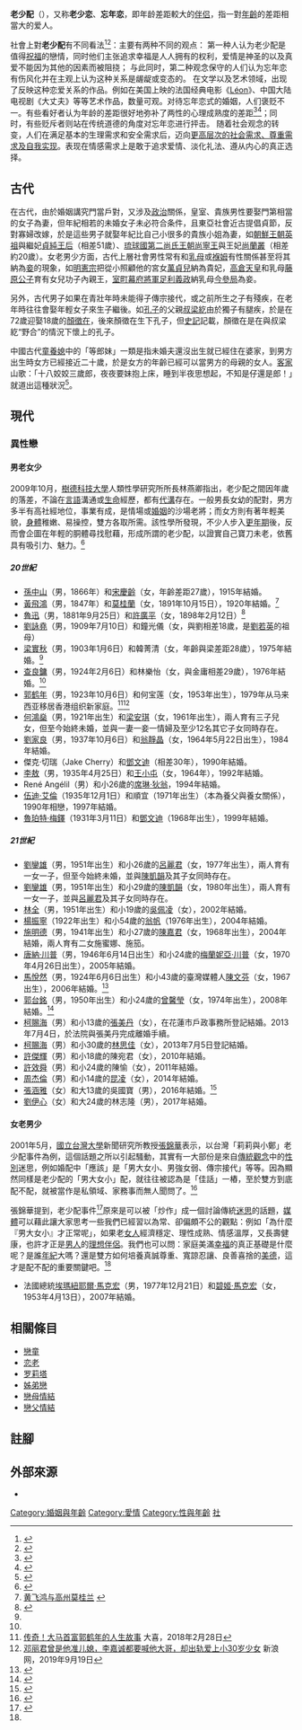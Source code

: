 {{article issues
|
{{Copyedit|time=2011-04-04T03:02:37+00:00}}
{{Globalize|time=2011-04-04T03:02:37+00:00}}
{{Grammar|time=2011-04-04T03:02:37+00:00}}
{{Npov|time=2011-04-04T03:02:37+00:00}}
{{Review|time=2011-04-04T03:02:37+00:00}}
}}
'''老少配'''（{{lang-en|Chronophilia}}），又称'''老少恋'''、'''忘年恋'''，即年龄差距較大的[[伴侣|伴侣]]，指一對[[年齡|年齡]]的差距相當大的爱人。

社會上對'''老少配'''有不同看法<ref>{{cite web |language=zh-tw |url=http://www.nhu.edu.tw/~society/e-j/58/58-38.htm |title=探索老少配在婚姻中的關係 |publisher=[[南華大學_(台灣)|南華大學 (台灣)]] |date=2006-11-15 |accessdate=2011-03-15 |archive-date=2018-12-19 |archive-url=https://web.archive.org/web/20181219191719/http://www.nhu.edu.tw/~society/e-j/58/58-38.htm |dead-url=no }}</ref><ref>{{Cite web |url= http://www.iloveeq.com/article_show.php?article_id=587 |title= 谁适合老少配？ |author= 张怡筠博士 |date= 2009-03-24 |publisher= ILoveEQ |language= zh-cn |accessdate= 2011-03-15 |quote= 打开电脑，看到媒体报道杨振宁博士及翁帆十指紧扣，穿情侣装出席文艺活动的照片…… |deadurl= yes |archiveurl= https://web.archive.org/web/20101114095227/http://www.iloveeq.com/article_show.php?article_id=587 |archivedate= 2010-11-14 }}</ref>：主要有两种不同的观点：
第一种人认为老少配是值得[[祝福|祝福]]的戀情，同时他们主张追求幸福是人人拥有的权利，爱情是神圣的以及真爱不能因为其他的因素而被阻挠；
与此同时，第二种观念保守的人们认为忘年恋有伤风化并在主观上认为这种关系是龌龊或变态的。
在文学以及艺术领域，出现了反映这种恋爱关系的作品。例如在美国上映的法国经典电影《[[終極追殺令|Léon]]》、中国大陆电视剧《大丈夫》等等艺术作品，数量可观。对待忘年恋式的婚姻，人们褒贬不一。有些看好者认为年龄的差距很好地弥补了两性的心理成熟度的差距<ref>{{Cite web |url=http://health.sohu.com/20080823/n259148141.shtml |title=存档副本 |access-date=2014-10-14 |archive-date=2018-01-18 |archive-url=https://web.archive.org/web/20180118100814/http://health.sohu.com/20080823/n259148141.shtml |dead-url=no }}</ref><ref>{{Cite web |url=http://jiazhang.eduu.com/e/20091124/4b8bd5608299e.shtml |title=存档副本 |access-date=2014-10-14 |archive-url=https://web.archive.org/web/20141030002442/http://jiazhang.eduu.com/e/20091124/4b8bd5608299e.shtml |archive-date=2014-10-30 |dead-url=yes }}</ref>；同时，有些贬斥者则站在传统道德的角度对忘年恋进行抨击。
随着社会观念的转变，人们在满足基本的生理需求和安全需求后，迈向[[需求層次理論|更高层次的社会需求、尊重需求及自我实现]]。表现在情感需求上是敢于追求爱情、淡化礼法、遵从内心的真正选择。

== 古代 ==
在古代，由於婚姻講究門當戶對，又涉及[[政治|政治]]關係，皇室、貴族男性要娶門第相當的女子為妻，但年紀相若的未婚女子未必符合条件，且東亞社會近古提倡貞節，反對寡婦改嫁，於是這些男子就娶年紀比自己小很多的貴族小姐為妻，如[[朝鮮王朝|朝鮮王朝]][[朝鮮英祖|英祖]]與繼妃[[貞純王后|貞純王后]]（相差51歲）、[[琉球國|琉球國]][[第二尚氏王朝|第二尚氏王朝]][[尚寧王|尚寧王]]與王妃[[尚蘭叢|尚蘭叢]]（相差約20歲）。女老男少方面，古代上層社會男性常有和[[乳母|乳母]]或[[褓姆|褓姆]]有性關係甚至将其納為[[妾|妾]]的現象，如[[明憲宗|明憲宗]]把從小照顧他的宮女[[万贵妃_(明朝)|萬貞兒]]納為貴妃，[[高倉天皇|高倉天皇]]和乳母[[藤原公子|藤原公子]]育有女兒功子內親王，[[室町幕府|室町幕府]][[征夷大將軍|將軍]][[足利義政|足利義政]]納乳母[[今參局|今參局]]為妾。

另外，古代男子如果在青壯年時未能得子傳宗接代，或之前所生之子有殘疾，在老年時往往會娶年輕女子來生子繼後。如[[孔子|孔子]]的父親[[叔梁紇|叔梁紇]]由於獨子有腿疾，於是在72歲迎娶18歲的[[顏徵在|顏徵在]]，後來顏徵在生下孔子，但[[史記|史記]]記載，顏徵在是在與叔梁紇“野合”的情況下懷上的孔子。

中國古代[[童養媳|童養媳]]中的「等郎妹」一類是指未婚夫還沒出生就已經住在婆家，到男方出生時女方已經接近二十歲，於是女方的年齡已經可以當男方的母親的女人。[[客家|客家]]山歌：「十八姣姣三歲郎，夜夜要妹抱上床，睡到半夜思想起，不知是仔還是郎！」就道出這種狀況<ref>{{Cite web |url=http://cn.chinareviewnews.net/crn-webapp/cbspub/secDetail.jsp?bookid=4041&secid=4072 |title=《客家魂》中的民間習俗 |access-date=2011-03-15 |archive-date=2019-06-16 |archive-url=https://web.archive.org/web/20190616110303/http://cn.chinareviewnews.net/crn-webapp/cbspub/secDetail.jsp?bookid=4041&secid=4072 |dead-url=no }}</ref>。

== 現代 ==
=== 異性戀 ===
==== 男老女少 ====
2009年10月，[[樹德科技大學|樹德科技大學]]人類性學研究所所長林燕卿指出，老少配之間因年歲的落差，不論在[[言語|言語]]溝通或[[生命|生命]]經歷，都有[[代溝|代溝]]存在。一般男長女幼的配對，男方多半有高社經地位，事業有成，是情場或[[婚姻|婚姻]]的沙場老將；而女方則有著年輕美貌，[[身體|身體]]稚嫩、易操控，雙方各取所需。該性學所發現，不少人步入[[更年期|更年期]]後，反而會企圖在年輕的胴體尋找慰藉，形成所謂的老少配，以證實自己寶刀未老，依舊具有吸引力、魅力。<ref>{{cite news | language = zh-tw | author = 元氣周報／記者王昭月 | url = http://mag.udn.com/mag/life/storypage.jsp?f_ART_ID=217737 | title = 老少配不配？／尋找慰藉 戀上青春的肉體 | publisher = 聯合新聞網／健康醫藥 | date = 2009-10-23 | accessdate = 2011-03-21 | archive-date = 2014-11-08 | archive-url = https://web.archive.org/web/20141108101126/http://mag.udn.com/mag/life/storypage.jsp?f_ART_ID=217737 | dead-url = no }}</ref>

===== 20世紀 =====
* [[孫中山|孫中山]]（男，1866年）和[[宋慶齡|宋慶齡]]（女，年齡差距27歲），1915年結婚。
* [[黃飛鴻|黃飛鴻]]（男，1847年）和[[莫桂蘭|莫桂蘭]]（女，1891年10月15日），1920年結婚。<ref>[http://www.gdmm.chinanews.com.cn/article/2007/0123/article_67.html 黄飞鸿与高州莫桂兰] {{webarchive|url=https://web.archive.org/web/20100121162326/http://www.gdmm.chinanews.com.cn/article/2007/0123/article_67.html |date=2010-01-21 }}</ref>
* [[魯迅|魯迅]]（男，1881年9月25日）和[[許廣平|許廣平]]（女，1898年2月12日）<ref name="令人羨慕的文壇“老少配”">{{cite web |language=zh-hk |url=http://news.xinhuanet.com/book/2009-03/12/content_10996445.htm |title=令人羨慕的文壇“老少配”幸福婚姻(組圖) |publisher=新華網 |date=2009-03-12 |accessdate=2011-03-20|deadurl=yes |archiveurl=https://web.archive.org/web/20120517225330/http://news.xinhuanet.com/book/2009-03/12/content_10996445.htm |archivedate=2012-05-17 }}</ref>
* [[劉詠堯|劉詠堯]]（男，1909年7月10日）和鐘光儀（女，與劉相差18歲，是[[劉若英|劉若英]]的祖母）
* [[梁實秋|梁實秋]]（男，1903年1月6日）和韓菁清（女，年齡與梁差距28歲），1975年結婚。<ref name="令人羨慕的文壇“老少配”" />
* [[金庸|查良鏞]]（男，1924年2月6日）和林樂怡（女，與金庸相差29歲），1976年結婚。<ref name="令人羨慕的文壇“老少配”" />
* [[郭鹤年|郭鹤年]]（男，1923年10月6日）和何宝莲（女，1953年出生），1979年从马来西亚移居香港组织新家庭。<ref>[https://tashimedia.com.my/home/2018/02/28/malaysia-richest-legend-man-tansri-robert-kuok/ 传奇！大马首富郭鹤年的人生故事] {{Wayback|url=https://tashimedia.com.my/home/2018/02/28/malaysia-richest-legend-man-tansri-robert-kuok/ |date=20190725152551 }}大喜，2018年2月28日</ref><ref>[https://k.sina.com.cn/article_6497014496_1834092e000100jsfz.html 邓丽君曾是他准儿媳，李嘉诚都要喊他大哥，却出轨爱上小30岁少女] {{Wayback|url=https://k.sina.com.cn/article_6497014496_1834092e000100jsfz.html |date=20191011151423 }}新浪网，2019年9月19日</ref>
* [[何鴻燊|何鴻燊]]（男，1921年出生）和[[梁安琪_(澳门)|梁安琪]]（女，1961年出生），兩人育有三子兒女，但至今始終未婚，並與一妻一妾一情婦及至少12名其它子女同時存在。
* [[劉家良|劉家良]]（男，1937年10月6日）和[[翁靜晶|翁靜晶]]（女，1964年5月22日出生），1984年結婚。
* 傑克·切瑞（Jake Cherry）和[[鄧文迪|鄧文迪]]（相差30年），1990年結婚。
* [[李敖|李敖]]（男，1935年4月25日）和[[王小屯|王小屯]]（女，1964年），1992年結婚。
* René Angélil（男）和小26歲的[[席琳·狄翁|席琳·狄翁]]，1994年結婚。
* [[伍迪·艾倫|伍迪·艾倫]]（1935年12月1日）和順宜（1971年出生）（本為養父與養女關係），1990年相戀，1997年結婚。
* [[魯珀特·梅鐸|魯珀特·梅鐸]]（1931年3月11日）和[[鄧文迪|鄧文迪]]（1968年出生），1999年結婚。

===== 21世紀 =====
* [[劉鑾雄|劉鑾雄]]（男，1951年出生）和小26歲的[[呂麗君|呂麗君]]（女，1977年出生），兩人育有一女一子，但至今始終未婚，並與[[陳凱韻|陳凱韻]]及其子女同時存在。
* [[劉鑾雄|劉鑾雄]]（男，1951年出生）和小29歲的[[陳凱韻|陳凱韻]]（女，1980年出生），兩人育有一女一子，並與[[呂麗君|呂麗君]]及其子女同時存在。
* [[林全|林全]]（男，1951年出生）和小19歲的[[吳佩凌|吳佩凌]]（女），2002年結婚。
* [[楊振寧|楊振寧]]（1922年出生）和小54歲的[[翁帆|翁帆]]（1976年出生），2004年結婚。
* [[施明德|施明德]]（男，1941年出生）和小27歲的[[陳嘉君_(社運人士)|陳嘉君]]（女，1968年出生），2004年結婚，兩人育有二女施蜜娜、施笳。
* [[唐納·川普|唐納·川普]]（男，1946年6月14日出生）和小24歲的[[梅蘭妮亞·川普|梅蘭妮亞·川普]]（女，1970年4月26日出生），2005年結婚。
* [[馬悅然|馬悅然]]（男，1924年6月6日出生）和小43歲的臺灣媒體人[[陳文芬|陳文芬]]（女，1967出生），2006年結婚。<ref>{{cite web|url=https://paper.udn.com/udnpaper/PIA0062/139554/web/|title=馬悅然VS.陳文芬 忘年戀 瑞典訂終身|date=2006-07-29|work=聯合報|publisher=|language=zh-tw|accessdate=2019-06-06|archive-date=2019-06-07|archive-url=https://web.archive.org/web/20190607003312/https://paper.udn.com/udnpaper/PIA0062/139554/web/|dead-url=no}}</ref>
* [[郭台銘|郭台銘]]（男，1950年出生）和小24歲的[[曾馨瑩|曾馨瑩]]（女，1974年出生），2008年結婚。<ref>{{cite news | language = zh-tw | author =  | url = http://tw.nextmedia.com/applenews/article/art_id/31780331/IssueID/20090713 | title = 郭台銘帶頭老少配 港台灰姑娘生子鞏固地位 | publisher = 蘋果日報 | date = 2009-07-13 | accessdate = 2011-03-15 | archive-url = https://web.archive.org/web/20090916221409/http://tw.nextmedia.com/applenews/article/art_id/31780331/IssueID/20090713 | archive-date = 2009-09-16 | dead-url = yes }}</ref>
* [[柯賜海|柯賜海]]（男）和小13歲的[[張美丹|張美丹]]（女），在花蓮市戶政事務所登記結婚。2013年7月4日，於法院與張美丹完成離婚手續。
* [[柯賜海|柯賜海]]（男）和小30歲的[[林思佳|林思佳]]（女），2013年7月5日登記結婚。
* [[許傑輝|許傑輝]]（男）和小18歲的陳宛君（女），2010年結婚。
* [[許效舜|許效舜]]（男）和小24歲的陳愉（女），2011年結婚。
* [[周杰倫|周杰倫]]（男）和小14歲的[[昆凌|昆凌]]（女），2014年結婚。
* [[張涵雅|張涵雅]]（女）和大13歲的吳國寶（男），2016年結婚。<ref>{{cite news |language = zh-tw | author =  | url = https://tw.appledaily.com/new/realtime/20190317/1534730/ | title = 〈左腦戀愛〉差13歲約6次才吃飯 張涵雅嫁了卻覺得是後母 | publisher = 蘋果日報 | date =2019-03-17}}</ref>
* [[劉伊心|劉伊心]]（女）和大24歲的林志隆（男），2017年結婚。

==== 女老男少 ====
2001年5月，[[國立台灣大學|國立台灣大學]]新聞研究所教授[[張錦華|張錦華]]表示，以台灣「莉莉與小鄭」老少配事件為例，這個話題之所以引起騷動，其實有一大部份是來自[[傳統|傳統]][[觀念|觀念]]中的[[性別|性別]]迷思，例如婚配中「應該」是「男大女小、男強女弱、傳宗接代」等等。因為顯然同樣是老少配的「男大女小」配，就往往被認為是「佳話」一樁，至於雙方到底配不配，就被當作是私領域、家務事而無人聞問了。<ref name="老少配　配不配？">{{cite news| language =zh-tw| author =張錦華| coauthors =| url =http://tw.epochtimes.com/007/1064.htm| title =老少配　配不配？| publisher =大紀元電子報| pages =| date =2001-05-21| accessdate =2011-03-23}}{{dead link|date=2018年4月 |bot=InternetArchiveBot |fix-attempted=yes }}</ref>

張錦華提到，老少配事件<ref>{{cite news| language =zh-tw| author =教育文化組研究助理 瞿文芳| url =http://old.npf.org.tw/PUBLICATION/EC/090/EC-C-090-153.htm| title =老少配戲碼 媒體無需炒作| publisher =國家政策研究基金會| date =2001-07-31| accessdate =2011-03-20| deadurl =yes| archiveurl =https://web.archive.org/web/20071214174345/http://old.npf.org.tw/PUBLICATION/EC/090/EC-C-090-153.htm| archivedate =2007-12-14}}</ref>原來是可以被「炒作」成一個討論傳統[[迷思|迷思]]的話題，[[大眾媒體|媒體]]可以藉此讓大家思考一些我們已經習以為常、卻偏頗不公的觀點：例如「為什麼『男大女小』才正常呢」，如果老[[女人|女人]]經濟穩定、理性成熟、情感溫厚，又長壽健康，也許才正是[[男人|男人]]的[[理想|理想]][[伴侶|伴侶]]。我們也可以問：家庭美滿[[幸福|幸福]]的真正基礎是什麼呢？是誰[[年紀|年紀]]大嗎？還是雙方如何培養真誠尊重、寬諒忍讓、良善喜捨的[[美德|美德]]，這才是配不配的重要關鍵吧。<ref name="老少配　配不配？" />

*法國總統[[埃瑪紐耶爾·馬克宏|埃瑪紐耶爾·馬克宏]]（男，1977年12月21日）和[[碧姬·馬克宏|碧姬·馬克宏]]（女，1953年4月13日），2007年結婚。

== 相關條目 ==
* [[戀童|戀童]]
* [[恋老|恋老]]
* [[罗莉塔|罗莉塔]]
* [[姊弟戀|姊弟戀]]
* [[戀母情結|戀母情結]]
* [[戀父情結|戀父情結]]

{{refend}}

== 註腳 ==
{{reflist|2}}

== 外部來源 ==
* {{YouTube|POa_U-zEmPI|贊成老少配？小s：未來女兒交往老男人ok }}

[[Category:婚姻與年齡|Category:婚姻與年齡]]
[[Category:愛情|Category:愛情]]
[[Category:性與年齡|Category:性與年齡]]
[[Category:年龄偏好|社]]